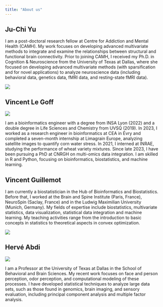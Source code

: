 ```yaml
---
title: "About us"
---
```


## Ju-Chi Yu

:::: {layout="[ 70, 30 ]"}

::: {#first-column}
I am a post-doctoral research fellow at Centre for Addiction and Mental Health (CAMH). My work focuses on developing advanced multivariate methods to integrate and examine the relationships between structural and functional brain connectivity. Prior to joining CAMH, I received my Ph.D. in Cognition & Neuroscience from the University of Texas at Dallas, where she focused on developing advanced multivariate methods (with sparsification and for novel applications) to analyze neuroscience data (including behavioral data, genetics data, fMRI data, and resting-state fMRI data).
:::

::: {#second-column}
![](../img/juchiyu.jpeg)
:::

::::

## Vincent Le Goff

:::: {layout="[ 30, 70 ]"}

::: {#first-column}
![](../img/vincentlegoff.jpeg)
:::

::: {#second-column}
I am a bioinformatics engineer with a degree from INSA Lyon (2022) and a double degree in Life Sciences and Chemistry from UVSQ (2019). In 2023, I worked as a research engineer in bioinformatics at CEA in Évry and completed a seven-month internship at Limagrain Europe, analyzing satellite images to quantify corn water stress. In 2021, I interned at INRAE, studying the performance of wheat variety mixtures. Since late 2023, I have been pursuing a PhD at CNRGH on multi-omics data integration. I am skilled in R and Python, focusing on bioinformatics, biostatistics, and machine learning.
:::

::::

## Vincent Guillemot

:::: {layout="[ 70, 30 ]"}

::: {#first-column}
I am currently a biostatistician in the Hub of Bioinformatics and Biostatistics. Before that, I worked at the Brain and Spine Institute (Paris, France), NeuroSpin (Saclay, France) and in the Ludwig Maximilian University (Munich, Germany). My fields of expertise include biostatistics, multivariate statistics, data visualization, statistical data integration and machine learning. My teaching activities range from the introduction to basic concepts in statistics to theoretical aspects in convex optimization.
:::

::: {#second-column}
![](../img/vincentguillemot.jpeg)
:::

::::

## Hervé Abdi

:::: {layout="[ 30, 70 ]"}

::: {#first-column}
![](../img/herveabdi.jpeg)
:::

::: {#second-column}
I am a Professor at the University of Texas at Dallas in the School of Behavioral and Brain Sciences. My recent work focuses on face and person perception, odor perception, and computational modeling of these processes. I have developed statistical techniques to analyze large data sets, such as those found in genomics, brain imaging, and sensory evaluation, including principal component analysis and multiple factor analysis.
:::

::::

